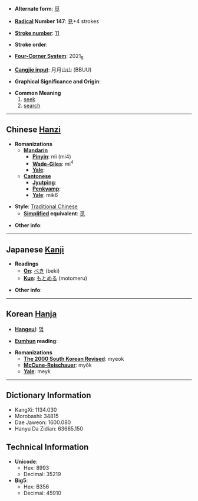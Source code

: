* '''Alternate form''': [[觅]]

* '''[[Wiktionary:Chinese radical index| Radical]] Number 147''': [[Wiktionary:Chinese radical index 見|見]]+4 strokes

* '''[[Wiktionary:Chinese total strokes index|Stroke number]]''': [[Wiktionary:Chinese total strokes index 11|11]]

* '''Stroke order''': 

* '''[[Wiktionary:Chinese four corner index|Four-Corner System]]''': 2021<sub>6</sub>

* '''[[Wiktionary:Chinese Cangjie index|Cangjie input]]''': 月月山山 (BBUU)

* '''Graphical Significance and Origin''': 

* '''Common Meaning'''
*#[[seek]]
*# [[search]]

----

== Chinese [[Hanzi]] ==

* '''Romanizations'''
** '''[[Mandarin]]'''
*** '''[[Pinyin]]''': mì (mi4)
*** '''[[Wade-Giles]]''': mi<sup>4</sup>
*** '''[[Yale]]''': 
** '''[[Cantonese]]'''
*** '''[[Jyutping]]''':
*** '''[[Penkyamp]]''': 
*** '''[[Yale]]''': mik6

* '''Style''': [[Traditional Chinese]] 
** '''[[Simplified Chinese|Simplified]] equivalent''': [[觅]]

* '''Other info''': 

----

== Japanese [[Kanji]] ==

* '''Readings'''
** '''[[On]]''': [[べき]] (beki)
** '''[[Kun]]''': [[もとめる]] (motomeru)

* '''Other info''':  

----

== Korean [[Hanja]] ==

* '''[[Hangeul]]''': [[멱]]

* '''[[Eumhun]] reading''': 

* '''Romanizations'''
** '''[[The 2000 South Korean Revised Romanization|The 2000 South Korean Revised]]''': myeok
** '''[[McCune-Reischauer]]''': myŏk
** '''[[Yale]]''': meyk

----

== Dictionary Information ==

* KangXi: 1134.030
* Morobashi: 34815
* Dae Jaweon: 1600.080
* Hanyu Da Zidian: 63665.150

== Technical Information ==

* '''Unicode''':
** Hex: 8993
** Decimal: 35219
* '''Big5''':
** Hex: B356
** Decimal: 45910